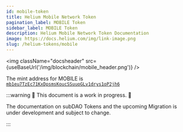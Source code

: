 ```yaml
---
id: mobile-token
title: Helium Mobile Network Token
pagination_label: MOBILE Token
sidebar_label: MOBILE Token
description: Helium Mobile Network Token Documentation
image: https://docs.helium.com/img/link-image.png
slug: /helium-tokens/mobile
---
```



<img className="docsheader" src={useBaseUrl('/img/blockchain/mobile_header.png')} />

The mint address for MOBILE is
[`mb1eu7TzEc71KxDpsmsKoucSSuuoGLv1drys1oP2jh6`](https://explorer.solana.com/address/mb1eu7TzEc71KxDpsmsKoucSSuuoGLv1drys1oP2jh6)

:::warning 🚧 This document is a work in progress. 🚧

The documentation on subDAO Tokens and the upcoming Migration is under development and subject to
change.

:::
